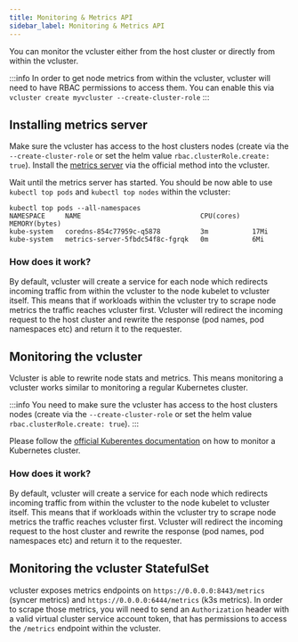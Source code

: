 ```yaml
---
title: Monitoring & Metrics API
sidebar_label: Monitoring & Metrics API
---
```


You can monitor the vcluster either from the host cluster or directly from within the vcluster.

:::info
In order to get node metrics from within the vcluster, vcluster will need to have RBAC permissions to access them. You can enable this via `vcluster create myvcluster --create-cluster-role`
:::

## Installing metrics server

Make sure the vcluster has access to the host clusters nodes (create via the `--create-cluster-role` or set the helm value `rbac.clusterRole.create: true`). Install the [metrics server](https://github.com/kubernetes-sigs/metrics-server#installation) via the official method into the vcluster.

Wait until the metrics server has started. You should be now able to use `kubectl top pods` and `kubectl top nodes` within the vcluster:
```
kubectl top pods --all-namespaces
NAMESPACE     NAME                              CPU(cores)   MEMORY(bytes)   
kube-system   coredns-854c77959c-q5878          3m           17Mi            
kube-system   metrics-server-5fbdc54f8c-fgrqk   0m           6Mi
```

### How does it work?

By default, vcluster will create a service for each node which redirects incoming traffic from within the vcluster to the node kubelet to vcluster itself. This means that if workloads within the vcluster try to scrape node metrics the traffic reaches vcluster first. Vcluster will redirect the incoming request to the host cluster and rewrite the response (pod names, pod namespaces etc) and return it to the requester.

## Monitoring the vcluster

Vcluster is able to rewrite node stats and metrics. This means monitoring a vcluster works similar to monitoring a regular Kubernetes cluster.

:::info
You need to make sure the vcluster has access to the host clusters nodes (create via the `--create-cluster-role` or set the helm value `rbac.clusterRole.create: true`).
:::

Please follow the [official Kuberentes documentation](https://kubernetes.io/docs/tasks/debug-application-cluster/resource-usage-monitoring/) on how to monitor a Kubernetes cluster.

### How does it work?

By default, vcluster will create a service for each node which redirects incoming traffic from within the vcluster to the node kubelet to vcluster itself. This means that if workloads within the vcluster try to scrape node metrics the traffic reaches vcluster first. Vcluster will redirect the incoming request to the host cluster and rewrite the response (pod names, pod namespaces etc) and return it to the requester.

## Monitoring the vcluster StatefulSet

vcluster exposes metrics endpoints on `https://0.0.0.0:8443/metrics` (syncer metrics) and `https://0.0.0.0:6444/metrics` (k3s metrics). In order to scrape those metrics, you will need to send an `Authorization` header with a valid virtual cluster service account token, that has permissions to access the `/metrics` endpoint within the vcluster.
